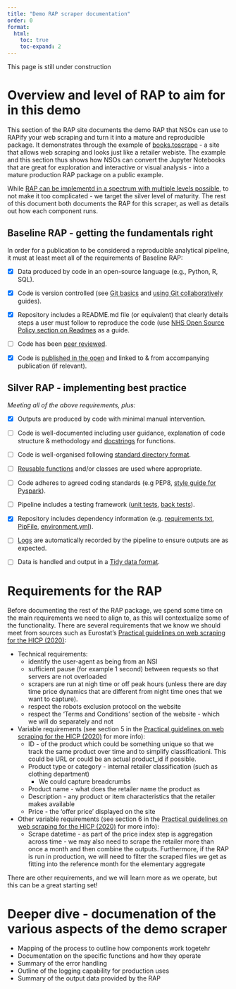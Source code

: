 ```yaml
---
title: "Demo RAP scraper documentation"
order: 0
format:
  html:
    toc: true
    toc-expand: 2
---
```


::: callout-note
This page is still under construction
:::

# Overview and level of RAP to aim for in this demo

This section of the RAP site documents the demo RAP that NSOs can use to RAPify your web scraping and turn it into a mature and reproducible package. It demonstrates through the example of [books.toscrape](https://books.toscrape.com/) - a site that allows web scraping and looks just like a retailer webiste. The example and this section thus shows how NSOs can convert the Jupyter Notebooks that are great for exploration and interactive or visual analysis - into a mature production RAP package on a public example. 

While [RAP can be implementd in a spectrum with multiple levels possible](https://nhsdigital.github.io/rap-community-of-practice/introduction_to_RAP/levels_of_RAP/), to not make it too complicated - we target the silver level of maturity. The rest of this document both documents the RAP for this scraper, as well as details out how each component runs.

## Baseline RAP - getting the fundamentals right

In order for a publication to be considered a reproducible analytical pipeline, it must at least meet all of the requirements of Baseline RAP:

- [x] Data produced by code in an open-source language (e.g., Python, R, SQL).

- [x] Code is version controlled (see [Git basics](https://github.com/NHSDigital/rap-community-of-practice/blob/main/docs/training_resources/git/introduction-to-git.md) and [using Git collaboratively](https://github.com/NHSDigital/rap-community-of-practice/blob/main/docs/training_resources/git/using-git-collaboratively.md) guides).

- [x] Repository includes a README.md file (or equivalent) that clearly details steps a user must follow to reproduce the code (use [NHS Open Source Policy section on Readmes](https://github.com/nhsx/open-source-policy/blob/main/open-source-policy.md#b-readmes) as a guide.

- [ ] Code has been [peer reviewed](https://github.com/NHSDigital/rap-community-of-practice/blob/main/docs/implementing_RAP/code-review.md).

- [x] Code is [published in the open](https://github.com/NHSDigital/rap-community-of-practice/blob/main/docs/implementing_RAP/how-to-publish-your-code-in-the-open.md) and linked to & from accompanying publication (if relevant).

## Silver RAP - implementing best practice

*Meeting all of the above requirements, plus:*

- [x] Outputs are produced by code with minimal manual intervention.

- [ ] Code is well-documented including user guidance, explanation of code structure & methodology and [docstrings](https://github.com/NHSDigital/rap-community-of-practice/blob/main/docs/training_resources/python/python-functions.md#documentation) for functions.

- [ ] Code is well-organised following [standard directory format](https://github.com/NHSDigital/rap-community-of-practice/blob/main/docs/training_resources/python/project-structure-and-packaging.md).

- [ ] [Reusable functions](https://github.com/NHSDigital/rap-community-of-practice/blob/main/docs/training_resources/python/python-functions.md) and/or classes are used where appropriate.

- [ ] Code adheres to agreed coding standards (e.g PEP8, [style guide for Pyspark](https://github.com/NHSDigital/rap-community-of-practice/blob/main/docs/training_resources/pyspark/pyspark-style-guide.md)).

- [ ] Pipeline includes a testing framework ([unit tests](https://github.com/NHSDigital/rap-community-of-practice/blob/main/docs/training_resources/python/unit-testing.md), [back tests](https://github.com/NHSDigital/rap-community-of-practice/blob/main/docs/training_resources/python/backtesting.md)).

- [x] Repository includes dependency information (e.g. [requirements.txt](https://pip.pypa.io/en/stable/user_guide/#requirements-files), [PipFile](https://github.com/pypa/pipfile/blob/main/README.rst), [environment.yml](https://github.com/NHSDigital/rap-community-of-practice/blob/main/docs/training_resources/python/virtual-environments/conda.md)).

- [ ] [Logs](https://github.com/NHSDigital/rap-community-of-practice/blob/main/docs/training_resources/python/logging-and-error-handling.md) are automatically recorded by the pipeline to ensure outputs are as expected.

- [ ] Data is handled and output in a [Tidy data format](https://medium.com/@kimrodrikwa/untidy-data-a90b6e3ebe4c).

# Requirements for the RAP

Before documenting the rest of the RAP package, we spend some time on the main requirements we need to align to, as this will contextualize some of the functionality. There are several requirements that we know we should meet from sources such as Eurostat's [Practical guidelines on web scraping for the HICP (2020)](https://ec.europa.eu/eurostat/documents/272892/12032198/Guidelines-web-scraping-HICP-11-2020.pdf/):

-   Technical requirements:
    -   identify the user-agent as being from an NSI
    -   sufficient pause (for example 1 second) between requests so that servers are not overloaded
    -   scrapers are run at nigh time or off peak hours (unless there are day time price dynamics that are different from night time ones that we want to capture).
    -   respect the robots exclusion protocol on the website
    -   respect the 'Terms and Conditions' section of the website - which we will do separately and not
-   Variable requirements (see section 5 in the [Practical guidelines on web scraping for the HICP (2020)](https://ec.europa.eu/eurostat/documents/272892/12032198/Guidelines-web-scraping-HICP-11-2020.pdf/) for more info):
    -   ID - of the product which could be something unique so that we track the same product over time and to simplify classificationi. This could be URL or could be an actual product_id if possible.
    -   Product type or category - internal retailer classification (such as clothing department)
        -   We could capture breadcrumbs
    -   Product name - what does the retailer name the product as
    -   Description - any product or item characteristics that the retailer makes available
    -   Price - the 'offer price' displayed on the site
-   Other variable requirements (see section 6 in the [Practical guidelines on web scraping for the HICP (2020)](https://ec.europa.eu/eurostat/documents/272892/12032198/Guidelines-web-scraping-HICP-11-2020.pdf/) for more info):
    -   Scrape datetime - as part of the price index step is aggregation across time - we may also need to scrape the retailer more than once a month and then combine the outputs. Furthermore, if the RAP is run in production, we will need to filter the scraped files we get as fitting into the reference month for the elementary aggregate

There are other requirements, and we will learn more as we operate, but this can be a great starting set!

# Deeper dive - documenation of the various aspects of the demo scraper

-   Mapping of the process to outline how components work togetehr
-   Documentation on the specific functions and how they operate
-   Summary of the error handling
-   Outline of the logging capability for production uses
-   Summary of the output data provided by the RAP
